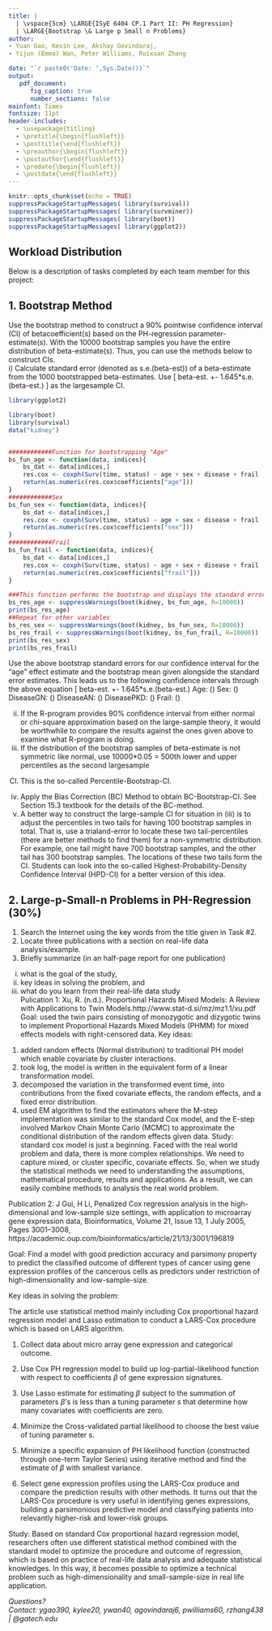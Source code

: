 ```yaml
---
title: |
  | \vspace{5cm} \LARGE{ISyE 6404 CP.1 Part II: PH Regression}
  | \LARGE{Bootstrap \& Large p Small n Problems}
author:
- Yuan Gao, Kevin Lee, Akshay Govindaraj, 
- Yijun (Emma) Wan, Peter Williams, Ruixuan Zhang

date: "`r paste0('Date: ',Sys.Date())`"
output:
   pdf_document:
      fig_caption: true
      number_sections: false
mainfont: Times
fontsize: 11pt
header-includes:
  - \usepackage{titling}
  - \pretitle{\begin{flushleft}}
  - \posttitle{\end{flushleft}}
  - \preauthor{\begin{flushleft}}
  - \postauthor{\end{flushleft}}
  - \predate{\begin{flushleft}}
  - \postdate{\end{flushleft}}
---
```


\newpage
\tableofcontents

```r
knitr::opts_chunk$set(echo = TRUE)
suppressPackageStartupMessages( library(survival))
suppressPackageStartupMessages( library(survminer))
suppressPackageStartupMessages( library(boot))
suppressPackageStartupMessages( library(ggplot2))
```

## Workload Distribution

Below is a description of tasks completed by each team member for this project:  

\begin{center}
\begin{tabular}{ |l|l| } 
\hline
Team Member & Task Description  \\
\hline
Yuan Gao & ...TBD \\ 
Kevin Lee & ...TBD  \\ 
Akshay Govindaraj & ...TBD  \\ 
Yijun (Emma) Wan & ...TBD  \\ 
Peter Williams & ...TBD  \\ 
Ruixuan Zhang & ...TBD  \\ 
\hline
\end{tabular}
\end{center}

\newpage

## 1. Bootstrap Method 

Use the bootstrap method to construct a 90% pointwise confidence interval (CI) of betacoefficient(s)
based on the PH-regression parameter-estimate(s). With the 10000
bootstrap samples you have the entire distribution of beta-estimate(s). Thus, you can use
the methods below to construct CIs.  
i) Calculate standard error (denoted as s.e.(beta-est)) of a beta-estimate from the 1000
bootstrapped beta-estimates. Use [ beta-est. +- 1.645*s.e.(beta-est.) ] as the largesample
CI.  

```r

library(ggplot2)

library(boot)
library(survival)
data("kidney")


############Function for bootstrapping "Age"
bs_fun_age <- function(data, indices){
	bs_dat <- data[indices,]
  	res.cox <- coxph(Surv(time, status) ~ age + sex + disease + frail , data = bs_dat)
  	return(as.numeric(res.cox$coefficients["age"]))
}
############Sex
bs_fun_sex <- function(data, indices){
	bs_dat <- data[indices,]
  	res.cox <- coxph(Surv(time, status) ~ age + sex + disease + frail , data = bs_dat)
  	return(as.numeric(res.cox$coefficients["sex"]))
}
############Frail
bs_fun_frail <- function(data, indices){
	bs_dat <- data[indices,]
  	res.cox <- coxph(Surv(time, status) ~ age + sex + disease + frail , data = bs_dat)
  	return(as.numeric(res.cox$coefficients["frail"]))
}

###This function performs the bootstrap and displays the standard error to be used
bs_res_age <- suppressWarnings(boot(kidney, bs_fun_age, R=10000))
print(bs_res_age)
##Repeat for other variables
bs_res_sex <- suppressWarnings(boot(kidney, bs_fun_sex, R=10000))
bs_res_frail <- suppressWarnings(boot(kidney, bs_fun_frail, R=10000))
print(bs_res_sex)
print(bs_res_frail)
```
Use the above bootstrap standard errors for our confidence interval for the "age" effect estimate and the bootstrap mean given alongside the standard error estimates.
This leads us to the following confidence intervals through the above equation [ beta-est. +- 1.645*s.e.(beta-est.)
Age: ()
Sex: ()
DiseaseGN: ()
DiseaseAN: ()
DiseasePKD: ()
Frail: ()


ii) If the R-program provides 90% confidence interval from either normal or chi-square
approximation based on the large-sample theory, it would be worthwhile to compare
the results against the ones given above to examine what R-program is doing.  
iii) If the distribution of the bootstrap samples of beta-estimate is not symmetric like
normal, use 10000*0.05 = 500th lower and upper percentiles as the second largesample
CI. This is the so-called Percentile-Bootstrap-CI.  
iv) Apply the Bias Correction (BC) Method to obtain BC-Bootstrap-CI. See Section 15.3
textbook for the details of the BC-method.  
v) A better way to construct the large-sample CI for situation in (iii) is to adjust the
percentiles in two tails for having 100 bootstrap samples in total. That is, use a trialand-error
to locate these two tail-percentiles (there are better methods to find them)
for a non-symmetric distribution. For example, one tail might have 700 bootstrap
samples, and the other tail has 300 bootstrap samples. The locations of these two tails
form the CI. Students can look into the so-called Highest-Probability-Density
Confidence Interval (HPD-CI) for a better version of this idea.


## 2. Large-p-Small-n Problems in PH-Regression (30%) 

1) Search the Internet using the key words from the title given in Task #2.  
2) Locate three publications with a section on real-life data analysis/example.  
3) Briefly summarize (in an half-page report for one publication)  
  i) what is the goal of the study,  
  ii) key ideas in solving the problem, and  
  iii) what do you learn from their real-life data study  
Pulication 1: 
Xu, R. (n.d.). Proportional Hazards Mixed Models: A Review with Applications to Twin Models.http://www.stat-d.si/mz/mz1.1/xu.pdf
Goal: used the twin pairs consisting of monozygotic and dizygotic twins to implement Proportional Hazards Mixed Models (PHMM) for mixed effects models with right-censored data. 
Key ideas:
1.	added random effects (Normal distribution) to traditional PH model which enable covariate by cluster interactions.
2.	took log, the model is written in the equivalent form of a linear transformation model.
3.	decomposed the variation in the transformed event time, into contributions from the fixed covariate effects, the random effects, and a fixed error distribution.
4.	used EM algorithm to find the estimators where the M-step implementation was similar to the standard Cox model, and the E-step involved Markov Chain Monte Carlo (MCMC) to approximate the conditional distribution of the random effects given data.
Study: standard cox model is just a beginning. Faced with the real world problem and data, there is more complex relationships. We need to capture mixed, or cluster specific, covariate effects. So, when we study the statistical methods we need to understanding the assumptions, mathematical procedure, results and applications. As a result, we can easily combine methods to analysis the real world problem. 


Publication 2: 
J Gui, H Li, Penalized Cox regression analysis in the high- dimensional and low-sample size settings, with application to microarray gene expression data, Bioinformatics, Volume 21, Issue 13, 1 July 2005, Pages 3001–3008, https://academic.oup.com/bioinformatics/article/21/13/3001/196819

Goal: Find a model with good prediction accuracy and parsimony property to predict the classified outcome of different types of cancer using gene expression profiles of the cancerous cells as predictors under restriction of high-dimensionality and low-sample-size.

Key ideas in solving the problem:

The article use statistical method mainly including Cox proportional hazard regression model and Lasso estimation to conduct a LARS-Cox procedure which is based on LARS algorithm.

1.	Collect data about micro array gene expression and categorical outcome.

2.	Use Cox PH regression model to build up log-partial-likelihood function with respect to coefficients $\beta$ of gene expression signatures.

3.	Use Lasso estimate for estimating $\beta$ subject to the summation of parameters $\beta$’s is less than a tuning parameter s that determine how many covariates with coefficients are zero.

4.	Minimize the Cross-validated partial likelihood to choose the best value of tuning parameter s.

5.	Minimize a specific expansion of PH likelihood function (constructed through one-term Taylor Series) using iterative method and find the estimate of $\beta$ with smallest variance.

6.	Select gene expression profiles using the LARS-Cox produce and compare the prediction results with other methods.
It turns out that the LARS-Cox procedure is very useful in identifying genes expressions, building a parsimonious predictive model and classifying patients into relevantly higher-risk and lower-risk groups.

Study:
Based on standard Cox proportional hazard regression model, researchers often use different statistical method combined with the standard model to optimize the procedure and outcome of regression, which is based on practice of real-life data analysis and adequate statistical knowledges. In this way, it becomes possible to optimize a technical problem such as high-dimensionality and small-sample-size in real life application.

  
    
    
*Questions?*  
*Contact: ygao390, kylee20, ywan40, agovindaraj6, pwilliams60, rzhang438 | @gatech.edu*


